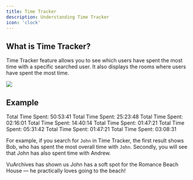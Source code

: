 ```yaml
---
title: Time Tracker
description: Understanding Time Tracker
icon: 'clock'
---
```


## What is Time Tracker?

Time Tracker feature allows you to see which users have spent the most time with a specific searched user. It also displays the rooms where users have spent the most time.
<Frame caption="Time Tracker Table">
  <img src="/images/time-tracker.png" />
</Frame>

## Example

<Columns cols={2}>
  <Card title="Avatar Name: Bob">
    Total Time Spent: 50:53:41
  </Card>
  <Card title="Room Name: Romance Beach House">
    Total Time Spent: 25:23:48
  </Card>
  <Card title="Avatar Name: Andrew">
    Total Time Spent: 02:16:01
  </Card>
  <Card title="Room Name: Starbucks Cafe">
    Total Time Spent: 14:40:14
  </Card>
  <Card title="Avatar Name: Jake">
    Total Time Spent: 01:47:21
  </Card>
  <Card title="Room Name: Chilly Vibes">
    Total Time Spent: 05:31:42
  </Card>
  <Card title="Avatar Name: Hollie">
    Total Time Spent: 01:47:21
  </Card>
  <Card title="Room Name: Basement Lounge">
    Total Time Spent: 03:08:31
  </Card>
</Columns>

For example, if you search for `John` in Time Tracker, the first result shows Bob, who has spent the most overall time with `John`. Secondly, you will see that John has also spent time with Andrew.

VuArchives has shown us John has a soft spot for the Romance Beach House — he practically loves going to the beach!